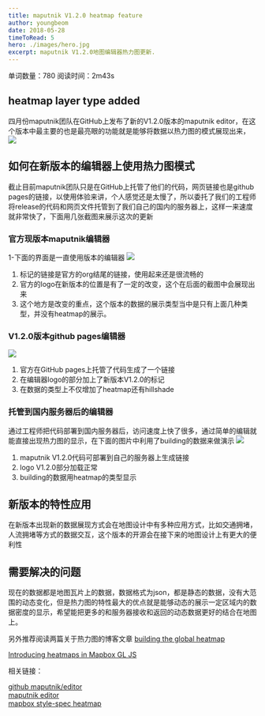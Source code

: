 ```yaml
---
title: maputnik V1.2.0 heatmap feature
author: youngbeom
date: 2018-05-28
timeToRead: 5
hero: ./images/hero.jpg
excerpt: maputnik V1.2.0地图编辑器热力图更新.
---
```


单词数量：780   阅读时间：2m43s

## heatmap layer type added
四月份maputnik团队在GitHub上发布了新的V1.2.0版本的maputnik editor，在这个版本中最主要的也是最亮眼的功能就是能够将数据以热力图的模式展现出来，
![](http://youngbeom-cloud.oss-cn-shanghai.aliyuncs.com/blog/assets/2018/05/heatmap-0.jpg)


## 如何在新版本的编辑器上使用热力图模式
截止目前maputnik团队只是在GitHub上托管了他们的代码，网页链接也是github pages的链接，以使用体验来讲，个人感觉还是太慢了，所以委托了我们的工程师将release的代码和网页文件托管到了我们自己的国内的服务器上，这样一来速度就非常快了，下面用几张截图来展示这次的更新

### 官方现版本maputnik编辑器
1-下面的界面是一直使用版本的编辑器
![](http://youngbeom-cloud.oss-cn-shanghai.aliyuncs.com/blog/assets/2018/05/heatmap-1.jpg)
1. 标记的链接是官方的org结尾的链接，使用起来还是很流畅的
2. 官方的logo在新版本的位置是有了一定的改变，这个在后面的截图中会展现出来
3. 这个地方是改变的重点，这个版本的数据的展示类型当中是只有上面几种类型，并没有heatmap的展示。

### V1.2.0版本github pages编辑器
![](http://youngbeom-cloud.oss-cn-shanghai.aliyuncs.com/blog/assets/2018/05/heatmap-2.jpg)
1. 官方在GitHub pages上托管了代码生成了一个链接
2. 在编辑器logo的部分加上了新版本V1.2.0的标记
3. 在数据的类型上不仅增加了heatmap还有hillshade


### 托管到国内服务器后的编辑器
通过工程师把代码部署到国内服务器后，访问速度上快了很多，通过简单的编辑就能直接出现热力图的显示，在下面的图片中利用了building的数据来做演示
![](http://youngbeom-cloud.oss-cn-shanghai.aliyuncs.com/blog/assets/2018/05/heatmap-3.jpg)
1. maputnik V1.2.0代码可部署到自己的服务器上生成链接
2. logo V1.2.0部分加载正常
3. building的数据用heatmap的类型显示

## 新版本的特性应用
在新版本出现新的数据展现方式会在地图设计中有多种应用方式，比如交通拥堵，人流拥堵等方式的数据交互，这个版本的开源会在接下来的地图设计上有更大的便利性

## 需要解决的问题
现在的数据都是地图瓦片上的数据，数据格式为json，都是静态的数据，没有大范围的动态变化，但是热力图的特性最大的优点就是能够动态的展示一定区域内的数据密度的显示，希望能把更多的和服务器接收和返回的动态数据更好的结合在地图上。

另外推荐阅读两篇关于热力图的博客文章
[building the global heatmap](https://medium.com/strava-engineering/the-global-heatmap-now-6x-hotter-23fc01d301de)

[Introducing heatmaps in Mapbox GL JS](https://blog.mapbox.com/introducing-heatmaps-in-mapbox-gl-js-71355ada9e6c)


相关链接：  

[github maputnik/editor](https://github.com/maputnik/editor/releases)  
[maputnik editor](http://editor.openmaptiles.org/)  
[mapbox style-spec heatmap](https://www.mapbox.com/mapbox-gl-js/style-spec/#layers-heatmap)  
